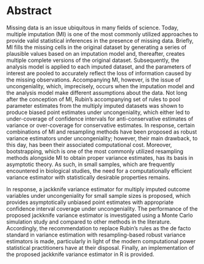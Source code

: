 # Abstract

Missing data is an issue ubiquitous in many fields of science. Today, multiple imputation (MI) is one of the most commonly utilized approaches to provide valid statistical inferences in the presence of missing data. Briefly, MI fills the missing cells in the original dataset by generating a series of plausible values based on an imputation model and, thereafter, creates multiple complete versions of the original dataset. Subsequently, the analysis model is applied to each imputed dataset, and the parameters of interest are pooled to accurately reflect the loss of information caused by the missing observations. Accompanying MI, however, is the issue of uncongeniality, which, imprecisely, occurs when the imputation model and the analysis model make different assumptions about the data. Not long after the conception of MI, Rubin's accompanying set of rules to pool parameter estimates from the multiply imputed datasets was shown to produce biased point estimates under uncongeniality, which either led to under-coverage of confidence intervals for anti-conservative estimates of variance or over-coverage for conservative estimates. In response, certain combinations of MI and resampling methods have been proposed as robust variance estimators under uncongeniality; however, their main drawback, to this day, has been their associated computational cost. Moreover, bootstrapping, which is one of the most commonly utilized resampling methods alongside MI to obtain proper variance estimates, has its basis in asymptotic theory. As such, in small samples, which are frequently encountered in biological studies, the need for a computationally efficient variance estimator with statistically desirable properties remains. 

In response, a jackknife variance estimator for multiply imputed outcome variables under uncongeniality for small sample sizes is proposed, which provides asymptotically unbiased point estimates with appropriate confidence interval coverage under uncongeniality. The performance of the proposed jackknife variance estimator is investigated using a Monte Carlo simulation study and compared to other methods in the literature. Accordingly, the recommendation to replace Rubin's rules as the de facto standard in variance estimation with resampling-based robust variance estimators is made, particularly in light of the modern computational power statistical practitioners have at their disposal. Finally, an implementation of the proposed jackknife variance estimator in R is provided.
